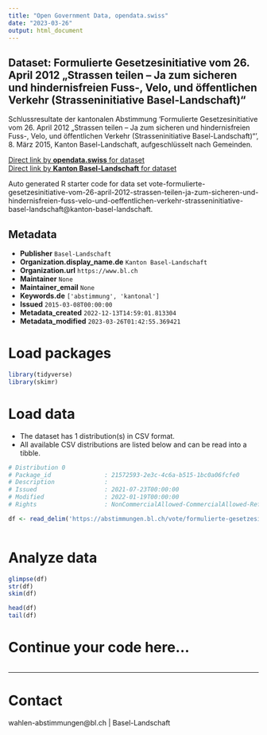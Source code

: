 ```yaml
---
title: "Open Government Data, opendata.swiss"
date: "2023-03-26"
output: html_document
---
```


## Dataset: Formulierte Gesetzesinitiative vom 26. April 2012 „Strassen teilen – Ja zum sicheren und hindernisfreien Fuss-, Velo, und öffentlichen Verkehr (Strasseninitiative Basel-Landschaft)“

Schlussresultate der kantonalen Abstimmung 'Formulierte Gesetzesinitiative vom 26. April 2012 „Strassen teilen – Ja zum sicheren und hindernisfreien Fuss-, Velo, und öffentlichen Verkehr (Strasseninitiative Basel-Landschaft)“', 8. März 2015, Kanton Basel-Landschaft, aufgeschlüsselt nach Gemeinden.

[Direct link by **opendata.swiss** for dataset](https://opendata.swiss/de/dataset/formulierte-gesetzesinitiative-vom-26-april-2012-strassen-teilen-ja-zum-sicheren-und-hindernisf)<br>
[Direct link by **Kanton Basel-Landschaft** for dataset](https://abstimmungen.bl.ch/vote/formulierte-gesetzesinitiative-vom-26-april-2012-strassen-teilen-ja-zum-sicheren-und-hindernisfreien-fuss-velo-und-oeffentlichen-verkehr-strasseninitiative-basel-landschaft/data)

Auto generated R starter code for data set vote-formulierte-gesetzesinitiative-vom-26-april-2012-strassen-teilen-ja-zum-sicheren-und-hindernisfreien-fuss-velo-und-oeffentlichen-verkehr-strasseninitiative-basel-landschaft@kanton-basel-landschaft.

## Metadata

- **Publisher** `Basel-Landschaft`
- **Organization.display_name.de** `Kanton Basel-Landschaft`
- **Organization.url** `https://www.bl.ch`
- **Maintainer** `None`
- **Maintainer_email** `None`
- **Keywords.de** `['abstimmung', 'kantonal']`
- **Issued** `2015-03-08T00:00:00`
- **Metadata_created** `2022-12-13T14:59:01.813304`
- **Metadata_modified** `2023-03-26T01:42:55.369421`


# Load packages

```r

library(tidyverse)
library(skimr)

```

# Load data

-   The dataset has 1 distribution(s) in CSV format.
-   All available CSV distributions are listed below and can be read into a tibble.

```r

# Distribution 0
# Package_id               : 21572593-2e3c-4c6a-b515-1bc0a06fcfe0
# Description              : 
# Issued                   : 2021-07-23T00:00:00
# Modified                 : 2022-01-19T00:00:00
# Rights                   : NonCommercialAllowed-CommercialAllowed-ReferenceRequired

df <- read_delim('https://abstimmungen.bl.ch/vote/formulierte-gesetzesinitiative-vom-26-april-2012-strassen-teilen-ja-zum-sicheren-und-hindernisfreien-fuss-velo-und-oeffentlichen-verkehr-strasseninitiative-basel-landschaft/data-csv')



```

# Analyze data

```r

glimpse(df)
str(df)
skim(df)

head(df)
tail(df)

```

# Continue your code here...

```r

```

------------------------------------------------------------------------

# Contact

wahlen-abstimmungen@bl.ch | Basel-Landschaft
